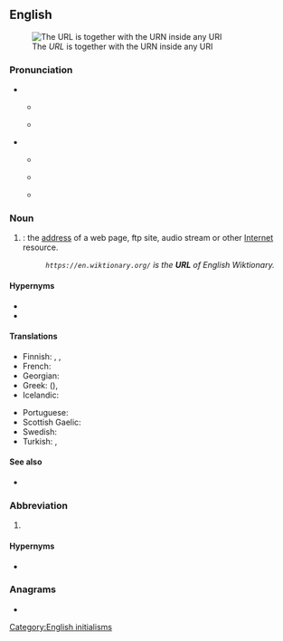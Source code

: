 ==English==
[[Image:URI Euler Diagram no lone URIs.svg|thumb|The ''URL'' is together with the URN inside any URI]]

===Pronunciation===
* {{q|initialism}}
** {{a|RP|Australia}} {{IPA|/ˌjuːˌɑːɹˈɛl/|lang=en}}
** {{a|GA|Canada}} {{IPA|/ˌjuˌɑɹˈɛl/|lang=en}}
* {{q|acronym}}
** {{a|RP|Australia}} {{IPA|/ɜːl/|lang=en}}
** {{a|GA}} {{IPA|/ɝl/|lang=en}}
** {{rhymes|ɜː(r)l|lang=en}}
**: {{homophones|earl|lang=en}}

===Noun===
{{en-noun}}

# {{acronym of|Uniform Resource Locator|lang=en|dot=}}: the [[address]] of a web page, ftp site, audio stream or other [[Internet]] resource.
#: ''<code><nowiki>https://en.wiktionary.org/</nowiki></code> is the '''URL''' of English Wiktionary.''

====Hypernyms====
* {{l|en|IRI}}
* {{l|en|URI}}

====Translations====
{{trans-top|URL}}
* Finnish: {{t+|fi|URL}}, {{t|fi|verkko-osoite}}, {{t|fi|web-osoite}}
* French: {{t+|fr|URL|m|f}}
* Georgian: {{t|ka|საინფორმაციო რესურსის მაჩვენებელი|sc=Geor}}
* Greek: {{t|el|ΟΕΠ}} ({{t|el|ομοιόμορφος εντοπιστής πόρων}}), {{t|el|ιστοδιεύθυνση|f}}
* Icelandic: {{t|is|vefslóð}}
{{trans-mid}}
* Portuguese: {{t+|pt|endereço}}
* Scottish Gaelic: {{t|gd|seòladh-lìn|m}}
* Swedish: {{t+|sv|URL|c}}
* Turkish: {{t+|tr|BKB}}, {{t+|tr|URL}}
{{trans-bottom}}

====See also====
* {{pedialite}}

===Abbreviation===
{{en-abbr}}

# {{lb|en|US|military|nautical}} {{abbreviation of|[[unrestricted]] [[line]] [[officer]]|lang=en}}

====Hypernyms====
* {{l|en|line officer}}

===Anagrams===
* {{anagrams|en|lur}}

[[Category:English initialisms]]